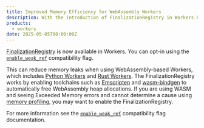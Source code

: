 ```yaml
---
title: Improved Memory Efficiency for WebAssembly Workers
description: With the introduction of FinalizationRegistry in Workers Runtime, toolchains like Emscripten and wasm-bindgen can automatically reclaim unused WebAssembly heap and reduce memory leaks.
products:
  - workers
date: 2025-05-05T00:00:00Z
---
```


[FinalizationRegistry](https://developer.mozilla.org/en-US/docs/Web/JavaScript/Reference/Global_Objects/FinalizationRegistry) is now available in Workers. You can opt-in using the [`enable_weak_ref`](/workers/configuration/compatibility-flags/#enable-finalizationregistry-and-weakref) compatibility flag.

This can reduce memory leaks when using WebAssembly-based Workers, which includes [Python Workers](/workers/languages/python/) and [Rust Workers](/workers/languages/rust/). The FinalizationRegistry works by enabling toolchains such as [Emscripten](https://emscripten.org/) and [wasm-bindgen](https://rustwasm.github.io/wasm-bindgen/) to automatically free WebAssembly heap allocations. If you are using WASM and seeing Exceeded Memory errors and cannot determine a cause using [memory profiling](/workers/observability/dev-tools/memory-usage/), you may want to enable the FinalizationRegistry.

For more information see the [`enable_weak_ref`](/workers/configuration/compatibility-flags/#enable-finalizationregistry-and-weakref) compatibility flag documentation.
